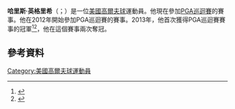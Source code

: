 '''哈里斯·英格里希'''（{{lang-en|Harris English}}；{{bd|1989年|7月23日}}）是一位[[美國|美國]][[高爾夫球|高爾夫球]]運動員。他現在參加[[PGA巡迴賽|PGA巡迴賽]]的賽事。他在2012年開始參加PGA巡迴賽的賽事。2013年，他首次獲得PGA巡迴賽賽事的冠軍<ref>{{cite news |url=http://www.nytimes.com/2013/06/10/sports/golf/first-tour-win-for-harris-english-at-st-jude-classic.html?_r=0 |title=First Tour Win for Harris English at St. Jude Classic |date=June 9, 2013 |newspaper=The New York Times |agency=Associated Press |accessdate=June 11, 2013 |archive-date=2015-02-14 |archive-url=https://web.archive.org/web/20150214222650/http://www.nytimes.com/2013/06/10/sports/golf/first-tour-win-for-harris-english-at-st-jude-classic.html?_r=0 |dead-url=no }}</ref><ref>{{cite news |url=http://espn.go.com/golf/story/_/id/9358901/harris-english-holds-phil-mickelson-wins-pga-tour-st-jude-classic |title=Harris English wins 1st tour title |date=June 10, 2013 |work=ESPN |agency=Associated Press |accessdate=June 11, 2013 |archive-date=2015-02-14 |archive-url=https://web.archive.org/web/20150214224624/http://espn.go.com/golf/story/_/id/9358901/harris-english-holds-phil-mickelson-wins-pga-tour-st-jude-classic |dead-url=no }}</ref>，他在這個賽事兩次奪冠。
==參考資料==
{{Reflist}}
[[Category:美國高爾夫球運動員|Category:美國高爾夫球運動員]]